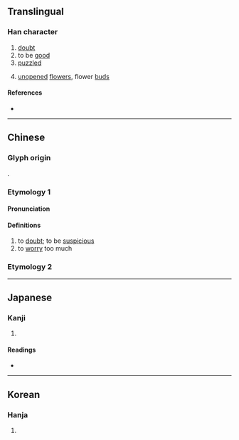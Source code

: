 {{character info/new}}
==Translingual==

===Han character===
{{Han char|rn=61|rad=心|as=08|sn=12|four=33330|canj=PPP|ids=⿱心⿰心心}}

# [[doubt]]
# to be [[good]]
# [[puzzled]]
# {{lb|zh|archaic}} [[unopened]] [[flower]]s, flower [[bud]]s

====References====
* {{Han ref|kx=0391.270|dkj=10826|dj=0727.030|hdz=42312.080|uh=60E2|ud=24802|bh=D8FB|bd=55547}}

----

==Chinese==
{{zh-forms}}

===Glyph origin===
{{Han etym}}
{{zh-etym-triple|心|heart}}.

===Etymology 1===

====Pronunciation====
{{zh-pron
|m=suǒ
|c=so2
|mc=y
|oc=y
|cat=v
}}

====Definitions====
{{zh-hanzi}}

# to [[doubt]]; to be [[suspicious]]
# to [[worry]] too much

===Etymology 2===
{{zh-see|蕊|v}}

----

==Japanese==

===Kanji===
{{ja-kanji|grade=|rs=心08}}

# {{rfdef|ja|sort=心08}}

====Readings====
* {{ja-readings|on=さ,すい,ずい,に|kun=うたがう}}

----

==Korean==

===Hanja===
{{ko-hanja|솨}}

# {{rfdef|ko|sort=心08}}